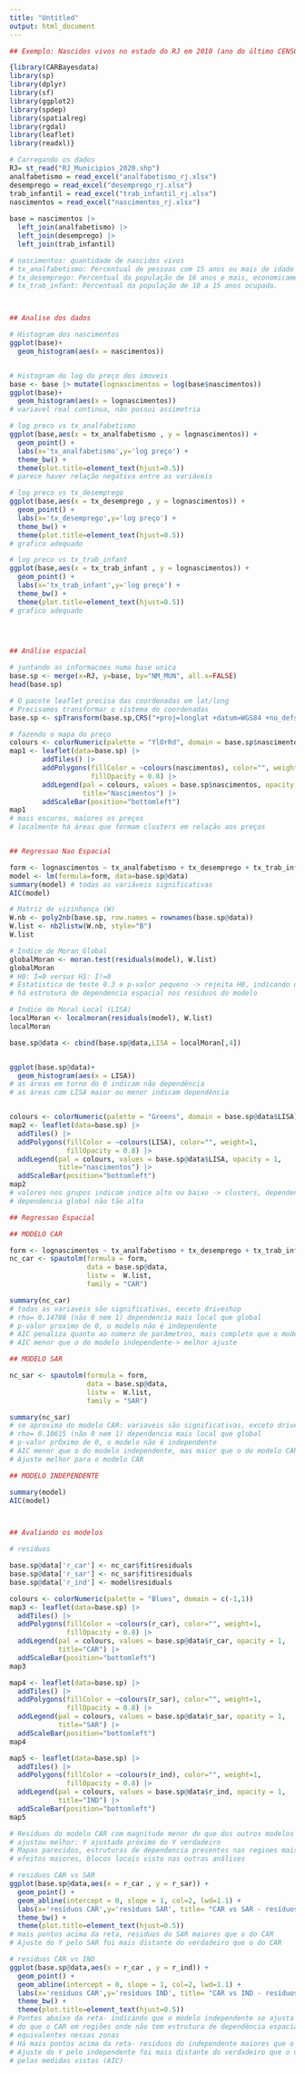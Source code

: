 ```yaml
---
title: "Untitled"
output: html_document
---
```


```r
## Exemplo: Nascidos vivos no estado do RJ em 2010 (ano do último CENSO)- modelar a dependência espacial com base na taxa de analfabetismo, na taxa de desemprego e de trabalho infantil

{library(CARBayesdata)
library(sp)
library(dplyr)
library(sf)
library(ggplot2)
library(spdep)
library(spatialreg)
library(rgdal)
library(leaflet)
library(readxl)}

# Carregando os dados 
RJ= st_read("RJ_Municipios_2020.shp")
analfabetismo = read_excel("analfabetismo_rj.xlsx")
desemprego = read_excel("desemprego_rj.xlsx")
trab_infantil = read_excel("trab_infantil_rj.xlsx")
nascimentos = read_excel("nascimentos_rj.xlsx") 
  
base = nascimentos |> 
  left_join(analfabetismo) |> 
  left_join(desemprego) |> 
  left_join(trab_infantil) 

# nascimentos: quantidade de nascidos vivos
# tx_analfabetismo: Percentual de pessoas com 15 anos ou mais de idade que não sabem ler e escrever pelo menos um bilhete simples, no idioma que conhecem, na população total residente da mesma faixa etária, em determinado espaço geográfico, no ano considerado
# tx_desemprego: Percentual da população de 16 anos e mais, economicamente ativa, desocupada.
# tx_trab_infant: Percentual da população de 10 a 15 anos ocupada.



## Analise dos dados

# Histogram dos nascimentos
ggplot(base)+
  geom_histogram(aes(x = nascimentos))


# Histogram do log do preço dos imoveis
base <- base |> mutate(lognascimentos = log(base$nascimentos))
ggplot(base)+
  geom_histogram(aes(x = lognascimentos))
# variavel real continua, não possui assimetria

# log preco vs tx_analfabetismo
ggplot(base,aes(x = tx_analfabetismo , y = lognascimentos)) + 
  geom_point() +
  labs(x='tx_analfabetismo',y='log preço') +
  theme_bw() + 
  theme(plot.title=element_text(hjust=0.5))
# parece haver relação negativa entre as variáveis

# log preco vs tx_desemprego
ggplot(base,aes(x = tx_desemprego , y = lognascimentos)) + 
  geom_point() +
  labs(x='tx_desemprego',y='log preço') +
  theme_bw() + 
  theme(plot.title=element_text(hjust=0.5))
# grafico adequado

# log preco vs tx_trab_infant
ggplot(base,aes(x = tx_trab_infant , y = lognascimentos)) + 
  geom_point() +
  labs(x='tx_trab_infant',y='log preço') +
  theme_bw() + 
  theme(plot.title=element_text(hjust=0.5))
# grafico adequado




## Análise espacial
 
# juntando as informacoes numa base unica
base.sp <- merge(x=RJ, y=base, by="NM_MUN", all.x=FALSE)
head(base.sp)

# O pacote leaflet precisa das coordenadas em lat/long
# Precisamos transformar o sistema de coordenadas
base.sp <- spTransform(base.sp,CRS("+proj=longlat +datum=WGS84 +no_defs"))

# fazendo o mapa do preço
colours <- colorNumeric(palette = "YlOrRd", domain = base.sp$nascimentos)
map1 <- leaflet(data=base.sp) |>
        addTiles() |>
        addPolygons(fillColor = ~colours(nascimentos), color="", weight=1,
                    fillOpacity = 0.8) |>
        addLegend(pal = colours, values = base.sp$nascimentos, opacity = 1,
                  title="Nascimentos") |>
        addScaleBar(position="bottomleft")
map1
# mais escuros, maiores os preços
# localmente há áreas que formam clusters em relação aos preços


## Regressao Nao Espacial

form <- lognascimentos ~ tx_analfabetismo + tx_desemprego + tx_trab_infant + factor(type) + driveshop
model <- lm(formula=form, data=base.sp@data)
summary(model) # todas as variáveis significativas
AIC(model) 

# Matriz de vizinhança (W)
W.nb <- poly2nb(base.sp, row.names = rownames(base.sp@data))
W.list <- nb2listw(W.nb, style="B")
W.list

# Indice de Moran Global
globalMoran <- moran.test(residuals(model), W.list)
globalMoran
# H0: I=0 versus H1: I!=0
# Estatistica de teste 0.3 e p-valor pequeno -> rejeita H0, indicando que
# há estrutura de dependencia espacial nos residuos do modelo

# Indice de Moral Local (LISA)
localMoran <- localmoran(residuals(model), W.list)
localMoran

base.sp@data <- cbind(base.sp@data,LISA = localMoran[,4])


ggplot(base.sp@data)+
  geom_histogram(aes(x = LISA))
# as áreas em torno do 0 indicam não dependência
# as áreas com LISA maior ou menor indicam dependência


colours <- colorNumeric(palette = "Greens", domain = base.sp@data$LISA)
map2 <- leaflet(data=base.sp) |>
  addTiles() |>
  addPolygons(fillColor = ~colours(LISA), color="", weight=1,
              fillOpacity = 0.8) |>
  addLegend(pal = colours, values = base.sp@data$LISA, opacity = 1,
            title="nascimentos") |>
  addScaleBar(position="bottomleft")
map2
# valores nos grupos indicam indice alto ou baixo -> clusters, dependencia local
# dependencia global não tão alta

## Regressao Espacial

## MODELO CAR

form <- lognascimentos ~ tx_analfabetismo + tx_desemprego + tx_trab_infant + factor(type) + driveshop
nc_car <- spautolm(formula = form,
                   data = base.sp@data,
                   listw =  W.list,
                   family = "CAR")

summary(nc_car)
# todas as variaveis são significativas, exceto driveshop
# rho= 0.14788 (não 0 nem 1) dependencia mais local que global
# p-valor proximo de 0, o modelo não é independente
# AIC penaliza quanto ao número de parâmetros, mais completo que o modelo independente
# AIC menor que o do modelo independente-> melhor ajuste

## MODELO SAR

nc_sar <- spautolm(formula = form,
                   data = base.sp@data,
                   listw =  W.list,
                   family = "SAR")

summary(nc_sar)
# se aproxima do modelo CAR: variaveis são significativas, exceto driveshop
# rho= 0.10615 (não 0 nem 1) dependencia mais local que global
# p-valor prÓximo de 0, o modelo não é independente
# AIC menor que o do modelo independente, mas maior que o do modelo CAR
# Ajuste melhor para o modelo CAR

## MODELO INDEPENDENTE

summary(model)
AIC(model)



## Avaliando os modelos

# residuos

base.sp@data['r_car'] <- nc_car$fit$residuals
base.sp@data['r_sar'] <- nc_sar$fit$residuals
base.sp@data['r_ind'] <- model$residuals

colours <- colorNumeric(palette = "Blues", domain = c(-1,1))
map3 <- leaflet(data=base.sp) |>
  addTiles() |>
  addPolygons(fillColor = ~colours(r_car), color="", weight=1,
              fillOpacity = 0.8) |>
  addLegend(pal = colours, values = base.sp@data$r_car, opacity = 1,
            title="CAR") |>
  addScaleBar(position="bottomleft")
map3

map4 <- leaflet(data=base.sp) |>
  addTiles() |>
  addPolygons(fillColor = ~colours(r_sar), color="", weight=1,
              fillOpacity = 0.8) |>
  addLegend(pal = colours, values = base.sp@data$r_sar, opacity = 1,
            title="SAR") |>
  addScaleBar(position="bottomleft")
map4

map5 <- leaflet(data=base.sp) |>
  addTiles() |>
  addPolygons(fillColor = ~colours(r_ind), color="", weight=1,
              fillOpacity = 0.8) |>
  addLegend(pal = colours, values = base.sp@data$r_ind, opacity = 1,
            title="IND") |>
  addScaleBar(position="bottomleft")
map5

# Residuos do modelo CAR com magnitude menor do que dos outros modelos porque se
# ajustou melhor: Y ajustado próximo do Y verdadeiro
# Mapas parecidos, estruturas de dependencia presentes nas regioes mais escuras,
# efeitos maiores, blocos locais visto nas outras análises

# residuos CAR vs SAR
ggplot(base.sp@data,aes(x = r_car , y = r_sar)) + 
  geom_point() +
  geom_abline(intercept = 0, slope = 1, col=2, lwd=1.1) +
  labs(x='resíduos CAR',y='resíduos SAR', title= "CAR vs SAR - resíduos") +
  theme_bw() + 
  theme(plot.title=element_text(hjust=0.5))
# mais pontos acima da reta, residuos do SAR maiores que o do CAR
# Ajuste do Y pelo SAR foi mais distante do verdadeiro que o do CAR

# residuos CAR vs IND
ggplot(base.sp@data,aes(x = r_car , y = r_ind)) + 
  geom_point() +
  geom_abline(intercept = 0, slope = 1, col=2, lwd=1.1) +
  labs(x='resíduos CAR',y='resíduos IND', title= "CAR vs IND - resíduos") +
  theme_bw() + 
  theme(plot.title=element_text(hjust=0.5))
# Pontos abaixo da reta- indicando que o modelo independente se ajusta melhor 
# do que o CAR em regiões onde não tem estrutura de dependência espacial, modelos
# equivalentes nessas zonas
# Há mais pontos acima da reta- residuos do independente maiores que o do CAR
# Ajuste do Y pelo independente foi mais distante do verdadeiro que o do CAR, 
# pelas medidas vistas (AIC)



```

